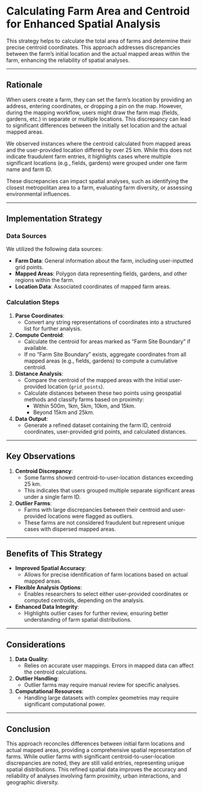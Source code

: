 # Calculating Farm Area and Centroid for Enhanced Spatial Analysis

This strategy helps to calculate the total area of farms and determine their precise centroid coordinates. This approach addresses discrepancies between the farm's initial location and the actual mapped areas within the farm, enhancing the reliability of spatial analyses.

---

## Rationale

When users create a farm, they can set the farm's location by providing an address, entering coordinates, or dropping a pin on the map. However, during the mapping workflow, users might draw the farm map (fields, gardens, etc.) in separate or multiple locations. This discrepancy can lead to significant differences between the initially set location and the actual mapped areas. 

We observed instances where the centroid calculated from mapped areas and the user-provided location differed by over 25 km. While this does not indicate fraudulent farm entries, it highlights cases where multiple significant locations (e.g., fields, gardens) were grouped under one farm name and farm ID.

These discrepancies can impact spatial analyses, such as identifying the closest metropolitan area to a farm, evaluating farm diversity, or assessing environmental influences.

---

## Implementation Strategy

### Data Sources

We utilized the following data sources:

- **Farm Data**: General information about the farm, including user-inputted grid points.
- **Mapped Areas**: Polygon data representing fields, gardens, and other regions within the farm.
- **Location Data**: Associated coordinates of mapped farm areas.

### Calculation Steps

1. **Parse Coordinates**:
   - Convert any string representations of coordinates into a structured list for further analysis.

2. **Compute Centroid**:
   - Calculate the centroid for areas marked as "Farm Site Boundary" if available.
   - If no "Farm Site Boundary" exists, aggregate coordinates from all mapped areas (e.g., fields, gardens) to compute a cumulative centroid.

3. **Distance Analysis**:
   - Compare the centroid of the mapped areas with the initial user-provided location (`grid_points`).
   - Calculate distances between these two points using geospatial methods and classify farms based on proximity:
     - Within 500m, 1km, 5km, 10km, and 15km.
     - Beyond 15km and 25km.

4. **Data Output**:
   - Generate a refined dataset containing the farm ID, centroid coordinates, user-provided grid points, and calculated distances.

---

## Key Observations

1. **Centroid Discrepancy**:
   - Some farms showed centroid-to-user-location distances exceeding 25 km.
   - This indicates that users grouped multiple separate significant areas under a single farm ID.

2. **Outlier Farms**:
   - Farms with large discrepancies between their centroid and user-provided locations were flagged as outliers.
   - These farms are not considered fraudulent but represent unique cases with dispersed mapped areas.

---

## Benefits of This Strategy

- **Improved Spatial Accuracy**:
  - Allows for precise identification of farm locations based on actual mapped areas.
- **Flexible Analysis Options**:
  - Enables researchers to select either user-provided coordinates or computed centroids, depending on the analysis.
- **Enhanced Data Integrity**:
  - Highlights outlier cases for further review, ensuring better understanding of farm spatial distributions.

---

## Considerations

1. **Data Quality**:
   - Relies on accurate user mappings. Errors in mapped data can affect the centroid calculations.
2. **Outlier Handling**:
   - Outlier farms may require manual review for specific analyses.
3. **Computational Resources**:
   - Handling large datasets with complex geometries may require significant computational power.

---

## Conclusion

This approach reconciles differences between initial farm locations and actual mapped areas, providing a comprehensive spatial representation of farms. While outlier farms with significant centroid-to-user-location discrepancies are noted, they are still valid entries, representing unique spatial distributions. This refined spatial data improves the accuracy and reliability of analyses involving farm proximity, urban interactions, and geographic diversity.

